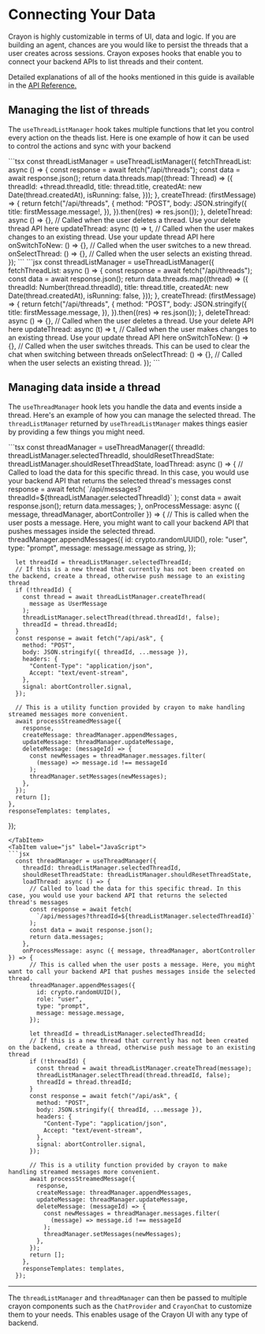 
# Connecting Your Data

Crayon is highly customizable in terms of UI, data and logic. If you are building an agent, chances are you would like to persist the threads that a user creates across sessions. Crayon exposes hooks that enable you to connect your backend APIs to list threads and their content.

Detailed explanations of all of the hooks mentioned in this guide is available in the <ins>[API Reference](../../reference/js/react-core).</ins>

## Managing the list of threads

The `useThreadListManager` hook takes multiple functions that let you control every action on the theads list. Here is one example of how it can be used to control the actions and sync with your backend

<Tabs groupId="frontend-lang">
<TabItem value="ts" label="TypeScript">
```tsx
  const threadListManager = useThreadListManager({
    fetchThreadList: async () => {
      const response = await fetch("/api/threads");
      const data = await response.json();
      return data.threads.map((thread: Thread) => ({
        threadId: +thread.threadId,
        title: thread.title,
        createdAt: new Date(thread.createdAt),
        isRunning: false,
      }));
    },
    createThread: (firstMessage) => {
      return fetch("/api/threads", {
        method: "POST",
        body: JSON.stringify({
          title: firstMessage.message!,
        }),
      }).then((res) => res.json());
    },
    deleteThread: async () => {}, // Called when the user deletes a thread. Use your delete thread API here
    updateThread: async (t) => t, // Called when the user makes changes to an existing thread. Use your update thread API here
    onSwitchToNew: () => {}, // Called when the user switches to a new thread.
    onSelectThread: () => {}, // Called when the user selects an existing thread.
  });
```
</TabItem>
<TabItem value="js" label="JavaScript">
```jsx
  const threadListManager = useThreadListManager({
    fetchThreadList: async () => {
      const response = await fetch("/api/threads");
      const data = await response.json();
      return data.threads.map((thread) => ({
        threadId: Number(thread.threadId),
        title: thread.title,
        createdAt: new Date(thread.createdAt),
        isRunning: false,
      }));
    },
    createThread: (firstMessage) => {
      return fetch("/api/threads", {
        method: "POST",
        body: JSON.stringify({
          title: firstMessage.message,
        }),
      }).then((res) => res.json());
    },
    deleteThread: async () => {}, // Called when the user deletes a thread. Use your delete API here
    updateThread: async (t) => t, // Called when the user makes changes to an existing thread. Use your update thread API here
    onSwitchToNew: () => {}, // Called when the user switches threads. This can be used to clear the chat when switching between threads
    onSelectThread: () => {}, // Called when the user selects an existing thread.
  });
```
</TabItem>
</Tabs>

## Managing data inside a thread

The `useThreadManager` hook lets you handle the data and events inside a thread. Here's an example of how you can manage the selected thread. The `threadListManager` returned by `useThreadListManager` makes things easier by providing a few things you might need.

<Tabs groupId="frontend-lang">
<TabItem value="ts" label="TypeScript">
```tsx
  const threadManager = useThreadManager({
    threadId: threadListManager.selectedThreadId,
    shouldResetThreadState: threadListManager.shouldResetThreadState,
    loadThread: async () => {
      // Called to load the data for this specific thread. In this case, you would use your backend API that returns the selected thread's messages
      const response = await fetch(
        `/api/messages?threadId=${threadListManager.selectedThreadId}`
      );
      const data = await response.json();
      return data.messages;
    },
    onProcessMessage: async ({ message, threadManager, abortController }) => {
      // This is called when the user posts a message. Here, you might want to call your backend API that pushes messages inside the selected thread.
      threadManager.appendMessages({
        id: crypto.randomUUID(),
        role: "user",
        type: "prompt",
        message: message.message as string,
      });

      let threadId = threadListManager.selectedThreadId;
      // If this is a new thread that currently has not been created on the backend, create a thread, otherwise push message to an existing thread
      if (!threadId) {
        const thread = await threadListManager.createThread(
          message as UserMessage
        );
        threadListManager.selectThread(thread.threadId!, false);
        threadId = thread.threadId;
      }
      const response = await fetch("/api/ask", {
        method: "POST",
        body: JSON.stringify({ threadId, ...message }),
        headers: {
          "Content-Type": "application/json",
          Accept: "text/event-stream",
        },
        signal: abortController.signal,
      });

      // This is a utility function provided by crayon to make handling streamed messages more convenient.
      await processStreamedMessage({
        response,
        createMessage: threadManager.appendMessages,
        updateMessage: threadManager.updateMessage,
        deleteMessage: (messageId) => {
          const newMessages = threadManager.messages.filter(
            (message) => message.id !== messageId
          );
          threadManager.setMessages(newMessages);
        },
      });
      return [];
    },
    responseTemplates: templates,
  });
```
</TabItem>
<TabItem value="js" label="JavaScript">
```jsx
  const threadManager = useThreadManager({
    threadId: threadListManager.selectedThreadId,
    shouldResetThreadState: threadListManager.shouldResetThreadState,
    loadThread: async () => {
      // Called to load the data for this specific thread. In this case, you would use your backend API that returns the selected thread's messages
      const response = await fetch(
        `/api/messages?threadId=${threadListManager.selectedThreadId}`
      );
      const data = await response.json();
      return data.messages;
    },
    onProcessMessage: async ({ message, threadManager, abortController }) => {
      // This is called when the user posts a message. Here, you might want to call your backend API that pushes messages inside the selected thread.
      threadManager.appendMessages({
        id: crypto.randomUUID(),
        role: "user",
        type: "prompt",
        message: message.message,
      });

      let threadId = threadListManager.selectedThreadId;
      // If this is a new thread that currently has not been created on the backend, create a thread, otherwise push message to an existing thread
      if (!threadId) {
        const thread = await threadListManager.createThread(message);
        threadListManager.selectThread(thread.threadId, false);
        threadId = thread.threadId;
      }
      const response = await fetch("/api/ask", {
        method: "POST",
        body: JSON.stringify({ threadId, ...message }),
        headers: {
          "Content-Type": "application/json",
          Accept: "text/event-stream",
        },
        signal: abortController.signal,
      });

      // This is a utility function provided by crayon to make handling streamed messages more convenient.
      await processStreamedMessage({
        response,
        createMessage: threadManager.appendMessages,
        updateMessage: threadManager.updateMessage,
        deleteMessage: (messageId) => {
          const newMessages = threadManager.messages.filter(
            (message) => message.id !== messageId
          );
          threadManager.setMessages(newMessages);
        },
      });
      return [];
    },
    responseTemplates: templates,
  });
```
</TabItem>
</Tabs>

---

The `threadListManager` and `threadManager` can then be passed to multiple crayon components such as the `ChatProvider` and `CrayonChat` to customize them to your needs. This enables usage of the Crayon UI with any type of backend.
